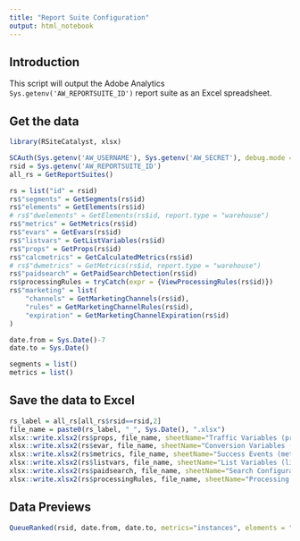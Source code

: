 ```yaml
---
title: "Report Suite Configuration"
output: html_notebook
---
```


## Introduction

This script will output the Adobe Analytics `Sys.getenv('AW_REPORTSUITE_ID')` report suite as an Excel spreadsheet.

## Get the data

```r
library(RSiteCatalyst, xlsx)

SCAuth(Sys.getenv('AW_USERNAME'), Sys.getenv('AW_SECRET'), debug.mode = TRUE) # Login
rsid = Sys.getenv('AW_REPORTSUITE_ID')
all_rs = GetReportSuites()

rs = list("id" = rsid)
rs$"segments" = GetSegments(rs$id)
rs$"elements" = GetElements(rs$id)
# rs$"dwelements" = GetElements(rs$id, report.type = "warehouse")
rs$"metrics" = GetMetrics(rs$id)
rs$"evars" = GetEvars(rs$id)
rs$"listvars" = GetListVariables(rs$id)
rs$"props" = GetProps(rs$id)
rs$"calcmetrics" = GetCalculatedMetrics(rs$id)
# rs$"dwmetrics" = GetMetrics(rs$id, report.type = "warehouse")
rs$"paidsearch" = GetPaidSearchDetection(rs$id)
rs$processingRules = tryCatch(expr = {ViewProcessingRules(rs$id)})
rs$"marketing" = list(
	"channels" = GetMarketingChannels(rs$id),
	"rules" = GetMarketingChannelRules(rs$id),
	"expiration" = GetMarketingChannelExpiration(rs$id)
)

date.from = Sys.Date()-7
date.to = Sys.Date()

segments = list()
metrics = list()
```

## Save the data to Excel

```r
rs_label = all_rs[all_rs$rsid==rsid,2]
file_name = paste0(rs_label, "_", Sys.Date(), ".xlsx")
xlsx::write.xlsx2(rs$props, file_name, sheetName="Traffic Variables (props)", append=TRUE)
xlsx::write.xlsx2(rs$evar, file_name, sheetName="Conversion Variables (eVars)", append=TRUE)
xlsx::write.xlsx2(rs$metrics, file_name, sheetName="Success Events (metrics)", append=TRUE)
xlsx::write.xlsx2(rs$listvars, file_name, sheetName="List Variables (listVars)", append=TRUE)
xlsx::write.xlsx2(rs$paidsearch, file_name, sheetName="Search Configuration", append=TRUE)
xlsx::write.xlsx2(rs$processingRules, file_name, sheetName="Processing Rules", append=TRUE)
```

## Data Previews

```r
QueueRanked(rsid, date.from, date.to, metrics="instances", elements = "server")
```
